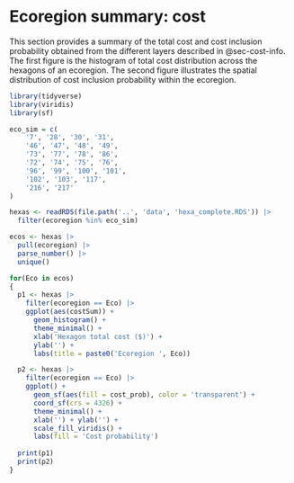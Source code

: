 # Ecoregion summary: cost {#sec-ecoSumm-cost}

This section provides a summary of the total cost and cost inclusion probability obtained from the different layers described in @sec-cost-info.
The first figure is the histogram of total cost distribution across the hexagons of an ecoregion.
The second figure illustrates the spatial distribution of cost inclusion probability within the ecoregion.

```r
library(tidyverse)
library(viridis)
library(sf)

eco_sim = c(
    '7', '28', '30', '31',
    '46', '47', '48', '49',
    '73', '77', '78', '86',
    '72', '74', '75', '76',
    '96', '99', '100', '101',
    '102', '103', '117',
    '216', '217'
)

hexas <- readRDS(file.path('..', 'data', 'hexa_complete.RDS')) |>
  filter(ecoregion %in% eco_sim)
```


```r
ecos <- hexas |>
  pull(ecoregion) |>
  parse_number() |>
  unique()
```


```r
for(Eco in ecos)
{
  p1 <- hexas |>
    filter(ecoregion == Eco) |>
    ggplot(aes(costSum)) +
      geom_histogram() +
      theme_minimal() +
      xlab('Hexagon total cost ($)') +
      ylab('') +
      labs(title = paste0('Ecoregion ', Eco))

  p2 <- hexas |>
    filter(ecoregion == Eco) |>
    ggplot() +
      geom_sf(aes(fill = cost_prob), color = 'transparent') +
      coord_sf(crs = 4326) +
      theme_minimal() +
      xlab('') + ylab('') +
      scale_fill_viridis() +
      labs(fill = 'Cost probability')
  
  print(p1)
  print(p2)
}
```
